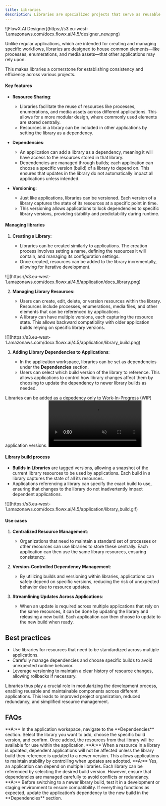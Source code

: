 ```yaml
---
title: Libraries
description: Libraries are specialized projects that serve as reusable containers for resources that can be shared across multiple applications. 
---
```


<Frame>
![FlowX.AI Designer](https://s3.eu-west-1.amazonaws.com/docx.flowx.ai/4.5/designer_new.png)
</Frame>

Unlike regular applications, which are intended for creating and managing specific workflows, libraries are designed to house common elements—like processes, enumerations, and media assets—that other applications may rely upon.

This makes libraries a cornerstone for establishing consistency and efficiency across various projects.

#### Key features

 * **Resource Sharing**:

   - Libraries facilitate the reuse of resources like processes, enumerations, and media assets across different applications. This allows for a more modular design, where commonly used elements are stored centrally.
   - Resources in a library can be included in other applications by setting the library as a dependency.

 * **Dependencies**:

   - An application can add a library as a dependency, meaning it will have access to the resources stored in that library.
   - Dependencies are managed through builds; each application can choose a specific version (build) of a library to depend on. This ensures that updates in the library do not automatically impact all applications unless intended.
   
 * **Versioning**:

   - Just like applications, libraries can be versioned. Each version of a library captures the state of its resources at a specific point in time.
   - This versioning allows applications to lock dependencies to specific library versions, providing stability and predictability during runtime.


#### Managing libraries

1. **Creating a Library**:

   - Libraries can be created similarly to applications. The creation process involves setting a name, defining the resources it will contain, and managing its configuration settings.
   - Once created, resources can be added to the library incrementally, allowing for iterative development.

<Frame>
![](https://s3.eu-west-1.amazonaws.com/docx.flowx.ai/4.5/application/docs_library.png)
</Frame>


2. **Managing Library Resources**:

   - Users can create, edit, delete, or version resources within the library. Resources include processes, enumerations, media files, and other elements that can be referenced by applications.
   - A library can have multiple versions, each capturing the resource state. This allows backward compatibility with older application builds relying on specific library versions.


<Frame>
![](https://s3.eu-west-1.amazonaws.com/docx.flowx.ai/4.5/application/library_build.png)
</Frame>

3. **Adding Library Dependencies to Applications**:

   - In the application workspace, libraries can be set as dependencies under the **Dependencies** section.
   - Users can select which build version of the library to reference. This allows applications to control how library changes affect them by choosing to update the dependency to newer library builds as needed.

<Info>
Libraries can be added as a depedency only to Work-In-Progress (WIP) application versions.
</Info>

<Frame>
<video
  autoPlay
  muted
  loop
  src="https://s3.eu-west-1.amazonaws.com/docx.flowx.ai/4.5/application/library_depend.mp4"
></video>
</Frame>




#### Library build process

- **Builds in Libraries** are tagged versions, allowing a snapshot of the current library resources to be used by applications. Each build in a library captures the state of all its resources.
- Applications referencing a library can specify the exact build to use, ensuring that changes to the library do not inadvertently impact dependent applications.

<Frame>
![](https://s3.eu-west-1.amazonaws.com/docx.flowx.ai/4.5/application/library_build.gif)
</Frame>


#### Use cases


1. **Centralized Resource Management**:

   - Organizations that need to maintain a standard set of processes or other resources can use libraries to store these centrally. Each application can then use the same library resources, ensuring consistency.

2. **Version-Controlled Dependency Management**:

   - By utilizing builds and versioning within libraries, applications can safely depend on specific versions, reducing the risk of unexpected behavior due to resource updates.

3. **Streamlining Updates Across Applications**:

   - When an update is required across multiple applications that rely on the same resources, it can be done by updating the library and releasing a new build. Each application can then choose to update to the new build when ready.




## Best practices

- Use libraries for resources that need to be standardized across multiple applications.
- Carefully manage dependencies and choose specific builds to avoid unexpected runtime behavior.
- Leverage versioning to maintain a clear history of resource changes, allowing rollbacks if necessary.

Libraries thus play a crucial role in modularizing the development process, enabling reusable and maintainable components across different applications. This leads to improved project organization, reduced redundancy, and simplified resource management.

## FAQs

<AccordionGroup>
<Accordion title="How do I add a library as a dependency to an application?">
**A:** In the application workspace, navigate to the **Dependencies** section. Select the library you want to add, choose the specific build version, and confirm. Once added, the resources from that library will be available for use within the application.
</Accordion>

<Accordion title="What happens if a resource in a library is updated?">
**A:** When a resource in a library is updated, dependent applications will not be affected unless the library build they reference is updated to a newer version. This allows applications to maintain stability by controlling when updates are adopted.
</Accordion>

<Accordion title="Can I use multiple libraries as dependencies for a single application?">
**A:** Yes, an application can depend on multiple libraries. Each library can be referenced by selecting the desired build version. However, ensure that dependencies are managed carefully to avoid conflicts or redundancy.
</Accordion>

<Accordion title="What should I do if a newer library build is available?">
**A:** Before switching to a newer library build, test it in a development or staging environment to ensure compatibility. If everything functions as expected, update the application’s dependency to the new build in the **Dependencies** section.
</Accordion>

</AccordionGroup>